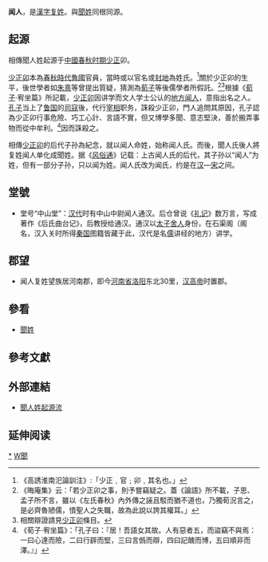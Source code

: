 {{姓氏
|复姓=是
|姓氏=闻人
|繁體=聞人
|簡體=闻人
|拼音=Wénrén
|注音={{拼轉注|Wén}}{{拼轉注|rén}}
|中国大陆=Wenren
|台湾=
|香港=
|澳门=
|新加坡=
|马来西亚=
|新字体=聞人
|旧字体=聞人
|平假名=ぶんじん
|片假名=ブンジン
|越南=Văn Nhân
|谚文=문인
|文觀部式=Munin
|馬-賴式=Munin
|日语罗马字=Bunjin
|反切=
|同音字=
|堂号=
|郡望=[[河南郡|河南郡]]
}}

'''闻人'''，是[[漢字姓氏|漢字]][[复姓|复姓]]。與[[聞姓|聞姓]]同根同源。

==起源==
相傳聞人姓起源于[[中國|中國]][[春秋时期|春秋时期]][[少正|少正]]卯。

[[少正卯|少正卯]]本為[[春秋時代|春秋時代]][[魯國|魯國]]官員，當時或以官名或[[封地|封地]]為姓氏。<ref>《高誘淮南汜論訓注》:「少正﹐官﹔卯﹐其名也。」</ref>關於少正卯的生平，後世學者如[[朱熹|朱熹]]等曾提出質疑，猜測為[[荀子|荀子]]等後儒學者所假託。<ref>《晦庵集》云：「若少正卯之事，則予嘗竊疑之。蓋《論語》所不載，子思、孟子所不言，雖以《左氏春秋》內外傳之誣且駁而猶不道也，乃獨荀況言之，是必齊魯陋儒，憤聖人之失職，故為此說以誇其權耳。」</ref><ref>相關辯證請見[[少正卯|少正卯]]條目。</ref>根據《[[荀子|荀子]]·宥坐篇》所記載，[[少正卯|少正卯]]因讲学而文人学士公认的[[地方闻人|地方闻人]]，意指出名之人。[[孔子|孔子]]当上了[[鲁国|鲁国]]的[[司寇|司寇]]後，代行[[宰相|宰相]]职务，誅殺少正卯，門人追問其原因，孔子認為少正卯行事危險、巧工心計、言語不實，但又博學多聞、意志堅決，善於搬弄事物而從中牟利。<ref>《荀子·宥坐篇》：「孔子曰：『居！吾語女其故。人有惡者五，而盜竊不與焉：一曰心達而險，二曰行辟而堅，三曰言僞而辯，四曰記醜而博，五曰順非而澤。』」</ref>因而誅殺之。

相傳[[少正卯|少正卯]]的后代子孙為紀念，就以闻人命姓，始称闻人氏。而後，聞人氏後人將复姓闻人单化成聞姓。据《[[风俗通|风俗通]]》记载：上古闻人氏的后代，其子孙以“闻人”为姓，但有一部分子孙，只以闻为姓。闻人氏改为闻氏，约是在[[汉|汉]]—[[宋|宋]]之间。

==堂號==
*堂号“中山堂”：[[汉代|汉代]]时有中山中尉闻人通汉。后仓曾说《[[礼记|礼记]]》数万言，写成著作《后氏曲台记》，后教授给通汉。通汉以[[太子舍人|太子舍人]]身份，在石渠阁（阁名，汉入关时所得[[秦国|秦国]]图籍皆藏于此，汉代是名[[儒|儒]]讲经的地方）讲学。

==郡望==
*闻人复姓望族居河南郡，即今[[河南省|河南省]][[洛阳|洛阳]]东北30里，[[汉高帝|汉高帝]]时置郡。

==參看==
*[[聞姓|聞姓]]

==參考文獻==
{{reflist}}

==外部連結==
*[http://www.n8m.cn/bjx/200802/720.html 聞人姓起源流] {{Wayback|url=http://www.n8m.cn/bjx/200802/720.html |date=20110209220140 }}

== 延伸阅读 ==
{{Wikisource further reading}}
[[Category:聞人姓|*]]
[[Category:複姓|W聞]]